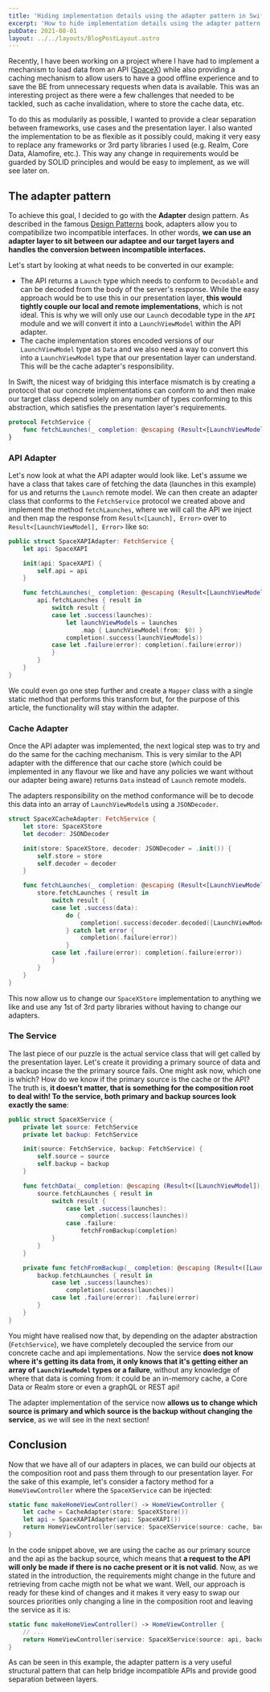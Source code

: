 ```yaml
---
title: 'Hiding implementation details using the adapter pattern in Swift'
excerpt: 'How to hide implementation details using the adapter pattern and decoupling multiple layers of an application, making it easy to test and adapt.'
pubDate: 2021-08-01
layout: ../../layouts/BlogPostLayout.astro
---
```


Recently, I have been working on a project where I have had to implement a mechanism to load data from an API ([SpaceX](https://documenter.getpostman.com/view/2025350/RWaEzAiG?version=latest)) while also providing a caching mechanism to allow users to have a good offline experience and to save the BE from unnecessary requests when data is available. This was an interesting project as there were a few challenges that needed to be tackled, such as cache invalidation, where to store the cache data, etc.

To do this as modularily as possible, I wanted to provide a clear separation between frameworks, use cases and the presentation layer. I also wanted the implementation to be as flexible as it possibly could, making it very easy to replace any frameworks or 3rd party libraries I used (e.g. Realm, Core Data, Alamofire, etc.). This way any change in requirements would be guarded by SOLID principles and would be easy to implement, as we will see later on.

## The adapter pattern

To achieve this goal, I decided to go with the **Adapter** design pattern. As described in the famous [Design Patterns](https://www.amazon.co.uk/Design-patterns-elements-reusable-object-oriented/dp/0201633612) book, adapters allow you to compatibilize two incompatible interfaces. In other words, **we can use an adapter layer to sit between our adaptee and our target layers and handles the conversion between incompatible interfaces.**

Let's start by looking at what needs to be converted in our example:

- The API returns a `Launch` type which needs to conform to `Decodable` and can be decoded from the body of the server's response. While the easy approach would be to use this in our presentation layer, **this would tightly couple our local and remote implementations**, which is not ideal. This is why we will only use our `Launch` decodable type in the `API` module and we will convert it into a `LaunchViewModel` within the API adapter.
- The cache implementation stores encoded versions of our `LaunchViewModel` type as `Data` and we also need a way to convert this into a `LaunchViewModel` type that our presentation layer can understand. This will be the cache adapter's responsibility.

In Swift, the nicest way of bridging this interface mismatch is by creating a protocol that our concrete implementations can conform to and then make our target class depend solely on any number of types conforming to this abstraction, which satisfies the presentation layer's requirements.

```swift:FetchService.swift
protocol FetchService {
    func fetchLaunches(_ completion: @escaping (Result<[LaunchViewModel], Error>) -> Void)
}
```

### API Adapter

Let's now look at what the API adapter would look like. Let's assume we have a class that takes care of fetching the data (launches in this example) for us and returns the `Launch` remote model. We can then create an adapter class that conforms to the `FetchService` protocol we created above and implement the method `fetchLaunches`, where we will call the API we inject and then map the response from `Result<[Launch], Error>` over to `Result<[LaunchViewModel], Error>` like so:

```swift:SpaceXAPIAdapter.swift
public struct SpaceXAPIAdapter: FetchService {
    let api: SpaceXAPI

    init(api: SpaceXAPI) {
        self.api = api
    }

    func fetchLaunches(_ completion: @escaping (Result<[LaunchViewModel], Error>) -> Void) {
        api.fetchLaunches { result in
            switch result {
            case let .success(launches):
                let launchViewModels = launches
                    .map { LaunchViewModel(from: $0) }
                completion(.success(launchViewModels))
            case let .failure(error): completion(.failure(error))
            }
        }
    }
}
```

We could even go one step further and create a `Mapper` class with a single static method that performs this transform but, for the purpose of this article, the functionality will stay within the adapter.

### Cache Adapter

Once the API adapter was implemented, the next logical step was to try and do the same for the caching mechanism. This is very similar to the API adapter with the difference that our cache store (which could be implemented in any flavour we like and have any policies we want without our adapter being aware) returns `Data` instead of `Launch` remote models.

The adapters responsibility on the method conformance will be to decode this data into an array of `LaunchViewModel`s using a `JSONDecoder`.

```swift:SpaceXCacheAdapter.swift
struct SpaceXCacheAdapter: FetchService {
    let store: SpaceXStore
    let decoder: JSONDecoder

    init(store: SpaceXStore, decoder: JSONDecoder = .init()) {
        self.store = store
        self.decoder = decoder
    }

    func fetchLaunches(_ completion: @escaping (Result<[LaunchViewModel], Error>) -> Void) {
        store.fetchLaunches { result in
            switch result {
            case let .success(data):
                do {
                    completion(.success(decoder.decoded([LaunchViewModel].self, data)))
                } catch let error {
                    completion(.failure(error))
                }
            case let .failure(error): completion(.failure(error))
            }
        }
    }
}
```

This now allow us to change our `SpaceXStore` implementation to anything we like and use any 1st of 3rd party libraries without having to change our adapters.

### The Service

The last piece of our puzzle is the actual service class that will get called by the presentation layer. Let's create it providing a primary source of data and a backup incase the the primary source fails. One might ask now, which one is which? How do we know if the primary source is the cache or the API? The truth is, **it doesn't matter, that is something for the composition root to deal with! To the service, both primary and backup sources look exactly the same**:

```swift:SpaceXService.swift
public struct SpaceXService {
    private let source: FetchService
    private let backup: FetchService

    init(source: FetchService, backup: FetchService) {
        self.source = source
        self.backup = backup
    }

    func fetchData(_ completion: @escaping (Result<([LaunchViewModel]), Error>) -> Void) {
        source.fetchLaunches { result in
            switch result {
                case let .success(launches):
                    completion(.success(launches))
                case .failure:
                    fetchFromBackup(completion)
            }
        }
    }

    private func fetchFromBackup(_ completion: @escaping (Result<([LaunchViewModel]), Error>) -> Void) {
        backup.fetchLaunches { result in
            case let .success(launches):
                completion(.success(launches))
            case let .failure(error): .failure(error)
        }
    }
}
```

You might have realised now that, by depending on the adapter abstraction (`FetchService`), we have completely decoupled the service from our concrete cache and api implementations. Now the service **does not know where it's getting its data from, it only knows that it's getting either an array of `LaunchViewModel` types or a failure**, without any knowledge of where that data is coming from: it could be an in-memory cache, a Core Data or Realm store or even a graphQL or REST api!

The adapter implementation of the service now **allows us to change which source is primary and which source is the backup without changing the service**, as we will see in the next section!

## Conclusion

Now that we have all of our adapters in places, we can build our objects at the composition root and pass them through to our presentation layer. For the sake of this example, let's consider a factory method for a `HomeViewController` where the `SpaceXService` can be injected:

```swift:Coordinator.swift
static func makeHomeViewController() -> HomeViewController {
    let cache = CacheAdapter(store: SpaceXStore())
    let api = SpaceXAPIAdapter(api: SpaceXAPI())
    return HomeViewController(service: SpaceXService(source: cache, backup: api))
}
```

In the code snippet above, we are using the cache as our primary source and the api as the backup source, which means that **a request to the API will only be made if there is no cache present or it is not valid**. Now, as we stated in the introduction, the requirements might change in the future and retrieving from cache migth not be what we want. Well, our approach is ready for these kind of changes and it makes it very easy to swap our sources priorities only changing a line in the composition root and leaving the service as it is:

```swift:Coordinator.swift
static func makeHomeViewController() -> HomeViewController {
    // ...
    return HomeViewController(service: SpaceXService(source: api, backup: cache))
}
```

As can be seen in this example, the adapter pattern is a very useful structural pattern that can help bridge incompatible APIs and provide good separation between layers.
